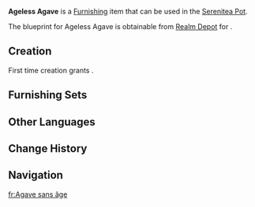 {{Furnishing Infobox
|id             = 373217
|image          = Item Ageless Agave.png
|category       = Landscape
|subcategory    = Terrace
|quality        = 3
|adeptal_energy = 60
|load           = 250
|reduced_load   = 188
|description    = Large plant pots found throughout Natlan that house a rosette-shaped herb. The sharp edges of its fleshy, gray-green leaves are an unusual pink color, making them resemble a Saurian tongue. Renowned for their exceptionally long lifespans, these plants can thrive for decades. Compared to other herbs, they seem to endure a hundred generations &mdash; hence their hyperbolic moniker, "Ageless Agave."<br>Just as resilience is one of the warrior's greatest virtues, so do these plants embody a profound meaning that goes beyond mere decorative value: a person need not envy the fleeting success of others, but should instead focus on rooting themselves and honing their strength.
|mention        = <!--Character 1;Character2 -->
|interaction    = 
|blueprint      = Realm Depot
|source1        = 
}}
'''Ageless Agave''' is a [[Furnishing]] item that can be used in the [[Serenitea Pot]].

The blueprint for Ageless Agave is obtainable from [[Realm Depot]] for {{Item|Realm Currency|30|x=160}}.

==Creation==
First time creation grants {{Item|Trust|24|x=60}}.
{{Recipe
|type = Creation
|time = 14h
|Iron Chunk = 6
|White Iron Chunk = 6
|sort = Iron Chunk;White Iron Chunk
}}

==Furnishing Sets==
{{Craft Usage}}

==Other Languages==
{{Other Languages
|en       = Ageless Agave
|zhs      = 「百代的龙舌」
|zhs_rm   = 
|zht      = 「百代的龍舌」
|zht_rm   = 
|zh_tl    = 
|ja       = 「百代の竜舌」
|ja_rm    = "Hyakusei no Ryuuzetsu"
|ja_tl    = "Eternal Agave"
|ko       = 「백대의 용설란」
|ko_tl    = 
|es       = Agave centenario
|es_tl    = Centenary Agave
|fr       = Agave sans âge
|fr_tl    = Ageless Agave
|ru       = Нестареющая агава
|ru_tl    = 
|th       = "Agave ร้อยยุค"
|th_rm    = 
|th_tl    = 
|vi       = Agave Trăm Tuổi
|vi_tl    = 
|de       = „Alterslose Agave“
|de_tl    = "Ageless Agave"
|id       = Agave Awet Muda
|id_tl    = Ageless Agave
|pt       = Língua de Sauriano de Séculos
|pt_tl    = 
|tr       = Evladiyelik Agave
|tr_tl    = 
|it       = Agave senza tempo
|it_tl    = 
}}

==Change History==
{{Change History|5.3}}

==Navigation==
{{Furnishing Navbox|exterior}}

[[fr:Agave sans âge]]